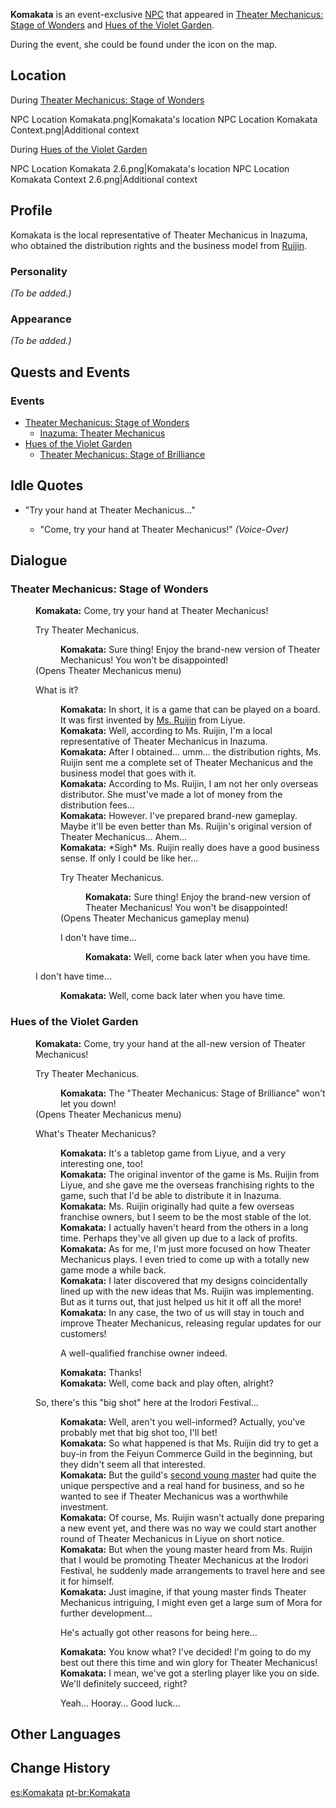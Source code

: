 {{Meta
<!-- REMOVE THIS TEMPLATE AFTER ADDING MISSING INFO -->
|missing_NPC_profile  = yes
}}
{{Character Infobox
|type             = Event NPC
|image            = NPC Komakata.png
|region           = Inazuma
|title            = Theater Mechanicus Representative
}}
'''Komakata''' {{Lang|ja=駒形}} is an event-exclusive [[NPC]] that appeared in [[Theater Mechanicus: Stage of Wonders]] and [[Hues of the Violet Garden]].

During the event, she could be found under the {{DIcon|Theater}} icon on the map.

==Location==
;During [[Theater Mechanicus: Stage of Wonders]]
<gallery hideaddbutton="true" captionalign="center">
NPC Location Komakata.png|Komakata's location
NPC Location Komakata Context.png|Additional context
</gallery>

;During [[Hues of the Violet Garden]]
<gallery hideaddbutton="true" captionalign="center">
NPC Location Komakata 2.6.png|Komakata's location
NPC Location Komakata Context 2.6.png|Additional context
</gallery>

==Profile==
<!-- detailed story/lore information goes here -->
Komakata is the local representative of Theater Mechanicus in Inazuma, who obtained the distribution rights and the business model from [[Ruijin]].

===Personality===
''(To be added.)''

===Appearance===
''(To be added.)''

==Quests and Events==
===Events===
* [[Theater Mechanicus: Stage of Wonders]]
** [[Inazuma: Theater Mechanicus]]
* [[Hues of the Violet Garden]]
** [[Theater Mechanicus: Stage of Brilliance (Quest)|Theater Mechanicus: Stage of Brilliance]]

==Idle Quotes==
* "Try your hand at Theater Mechanicus..."
** {{A|VO Komakata 01.ogg}} "Come, try your hand at Theater Mechanicus!" ''(Voice-Over)''

==Dialogue==
===Theater Mechanicus: Stage of Wonders===
{{Dialogue start}}
:'''Komakata:''' Come, try your hand at Theater Mechanicus!
:{{DIcon}} Try Theater Mechanicus.
::'''Komakata:''' Sure thing! Enjoy the brand-new version of Theater Mechanicus! You won't be disappointed!
:;(Opens Theater Mechanicus menu)
:{{DIcon}} What is it?
::'''Komakata:''' In short, it is a game that can be played on a board. It was first invented by [[Ruijin|Ms. Ruijin]] from Liyue.
::'''Komakata:''' Well, according to Ms. Ruijin, I'm a local representative of Theater Mechanicus in Inazuma.
::'''Komakata:''' After I obtained... umm... the distribution rights, Ms. Ruijin sent me a complete set of Theater Mechanicus and the business model that goes with it.
::'''Komakata:''' According to Ms. Ruijin, I am not her only overseas distributor. She must've made a lot of money from the distribution fees...
::'''Komakata:''' However. I've prepared brand-new gameplay. Maybe it'll be even better than Ms. Ruijin's original version of Theater Mechanicus... Ahem...
::'''Komakata:''' *Sigh* Ms. Ruijin really does have a good business sense. If only I could be like her...
::{{DIcon}} Try Theater Mechanicus.
:::'''Komakata:''' Sure thing! Enjoy the brand-new version of Theater Mechanicus! You won't be disappointed!
::;(Opens Theater Mechanicus gameplay menu)
::{{DIcon}} I don't have time...
:::'''Komakata:''' Well, come back later when you have time.
:{{DIcon}} I don't have time...
::'''Komakata:''' Well, come back later when you have time.
{{Dialogue end}}
===Hues of the Violet Garden===
{{Dialogue start}}
:'''Komakata:''' Come, try your hand at the all-new version of Theater Mechanicus!
:{{DIcon}} Try Theater Mechanicus.
::'''Komakata:''' The "Theater Mechanicus: Stage of Brilliance" won't let you down!
:;(Opens Theater Mechanicus menu)
:{{DIcon}} What's Theater Mechanicus?
::'''Komakata:''' It's a tabletop game from Liyue, and a very interesting one, too!
::'''Komakata:''' The original inventor of the game is Ms. Ruijin from Liyue, and she gave me the overseas franchising rights to the game, such that I'd be able to distribute it in Inazuma.
::'''Komakata:''' Ms. Ruijin originally had quite a few overseas franchise owners, but I seem to be the most stable of the lot.
::'''Komakata:''' I actually haven't heard from the others in a long time. Perhaps they've all given up due to a lack of profits.
::'''Komakata:''' As for me, I'm just more focused on how Theater Mechanicus plays. I even tried to come up with a totally new game mode a while back.
::'''Komakata:''' I later discovered that my designs coincidentally lined up with the new ideas that Ms. Ruijin was implementing. But as it turns out, that just helped us hit it off all the more!
::'''Komakata:''' In any case, the two of us will stay in touch and improve Theater Mechanicus, releasing regular updates for our customers!
::{{DIcon}} A well-qualified franchise owner indeed.
::'''Komakata:''' Thanks!
::'''Komakata:''' Well, come back and play often, alright?
:{{DIcon}} So, there's this "big shot" here at the Irodori Festival...
::'''Komakata:''' Well, aren't you well-informed? Actually, you've probably met that big shot too, I'll bet!
::'''Komakata:''' So what happened is that Ms. Ruijin did try to get a buy-in from the Feiyun Commerce Guild in the beginning, but they didn't seem all that interested.
::'''Komakata:''' But the guild's [[Xingqiu|second young master]] had quite the unique perspective and a real hand for business, and so he wanted to see if Theater Mechanicus was a worthwhile investment.
::'''Komakata:''' Of course, Ms. Ruijin wasn't actually done preparing a new event yet, and there was no way we could start another round of Theater Mechanicus in Liyue on short notice.
::'''Komakata:''' But when the young master heard from Ms. Ruijin that I would be promoting Theater Mechanicus at the Irodori Festival, he suddenly made arrangements to travel here and see it for himself.
::'''Komakata:''' Just imagine, if that young master finds Theater Mechanicus intriguing, I might even get a large sum of Mora for further development...
::{{DIcon}} He's actually got other reasons for being here...
::'''Komakata:''' You know what? I've decided! I'm going to do my best out there this time and win glory for Theater Mechanicus!
::'''Komakata:''' I mean, we've got a sterling player like you on side. We'll definitely succeed, right?
::{{DIcon}} Yeah... Hooray... Good luck...
{{Dialogue end}}

==Other Languages==
{{Other Languages|default_hidden=1
|en      = Komakata
|zhs     = 驹形
|zhs_rm  = Jūxíng
|zht     = 駒形
|zht_rm  = Jūxíng
|ja      = 駒形
|ja_rm   = Komakata
|ko      = 코마가타
|ko_rm   = Komakata
|es      = Komakata
|fr      = Komakata
|ru      = Комаката
|th      = Komakata
|vi      = Komakata
|de      = Komakata
|id      = Komakata
|pt      = Komakata
}}

==Change History==
{{Change History|2.0}}
[[es:Komakata]]
[[pt-br:Komakata]]